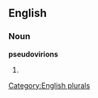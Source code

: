 ==English==

===Noun===
'''pseudovirions'''

# {{plural of|[[pseudovirion]]}}

[[Category:English plurals]]